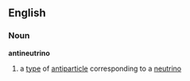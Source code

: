 ==English==
===Noun===
'''antineutrino'''
# a [[type]] of [[antiparticle]] corresponding to a [[neutrino]]